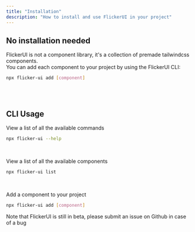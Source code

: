 ```yaml
---
title: "Installation"
description: "How to install and use FlickerUI in your project"
---
```



## No installation needed
FlickerUI is not a component library, it's a collection of premade tailwindcss components. <br/>
You can add each component to your project by using the FlickerUI CLI:
```bash "[component]"
npx flicker-ui add [component]
```

<br/>
<br/>

## CLI Usage
View a list of all the available commands
```bash
npx flicker-ui --help
```
<br/>

View a list of all the available components
```bash
npx flicker-ui list
```
<br/>

Add a component to your project
```bash 
npx flicker-ui add [component]
```
<p className="[&>p]:text-sm [&>p]:text-foreground-muted mt-1">
  Note that FlickerUI is still in beta, 
  please submit an issue on Github in case of a bug
</p>